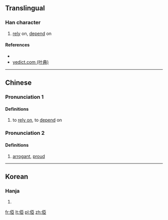 ==Translingual==

===Han character===
{{Han char|rn=9|rad=人|as=08|sn=10|four=|canj=人一中一 (OMLM)|ids=⿰[[亻]][[亞]]}}

# [[rely]] on, [[depend]] on

====References====
* {{Han ref|kx=0106.200|dkj=00735|dj=0227.030|hdz=10171.010|uh=4FF9|ud=20473}}
*[http://yedict.com/htm/4F/4FF9.htm yedict.com (叶典)]

----

==Chinese==

===Pronunciation 1===
{{zh-pron
|m=yà
|c=aa3,ngaa3
|mc=y
|oc=y
|cat=v
}}

====Definitions====
{{zh-hanzi}}

# to [[rely on]], to [[depend]] on

===Pronunciation 2===
{{zh-pron
|m=yā
|cat=a
}}

====Definitions====
{{zh-hanzi}}

# [[arrogant]], [[proud]]

----

==Korean==

===Hanja===
{{ko-hanja|hangeul=아|rv=a|mr=a}}

# {{defn|lang=ko|sort=人08}}

[[fr:俹]]
[[lt:俹]]
[[pl:俹]]
[[zh:俹]]